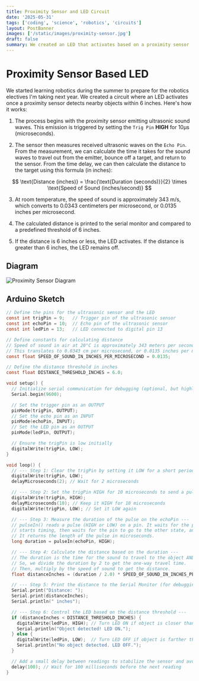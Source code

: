 ```yaml
---
title: Proximity Sensor and LED Circuit
date: '2025-05-31'
tags: ['coding', 'science', 'robotics', 'circuits']
layout: PostBanner
images: ['/static/images/proximity-sensor.jpg']
draft: false
summary: We created an LED that activates based on a proximity sensor
---
```


# Proximity Sensor Based LED

We started learning robotics during the summer to prepare for the robotics electives I'm taking next year. We created a circuit where an LED activates once a proximity sensor detects nearby objects within 6 inches. Here's how it works:

1. The process begins with the proximity sensor emitting ultrasonic sound waves. This emission is triggered by setting the `Trig Pin` **HIGH** for 10µs (microseconds).

2. The sensor then measures received ultrasonic waves on the `Echo Pin`. From the measurement, we can calculate the time it takes for the sound waves to travel out from the emitter, bounce off a target, and return to the sensor. From the time delay, we can then calculate the distance to the target using this formula (in inches):

$$
\text{Distance (inches)} = \frac{\text{Duration (seconds)}}{2} \times \text{Speed of Sound (inches/second)}
$$

3. At room temperature, the speed of sound is approximately 343 m/s, which converts to 0.0343 centimeters per microsecond, or 0.0135 inches per microsecond.

4. The calculated distance is printed to the serial monitor and compared to a predefined threshold of 6 inches.

5. If the distance is 6 inches or less, the LED activates. If the distance is greater than 6 inches, the LED remains off.

## Diagram

![Proximity Sensor Diagram](/static/images/proximity-sensor-diagram.png)

## Arduino Sketch

```c
// Define the pins for the ultrasonic sensor and the LED
const int trigPin = 9;   // Trigger pin of the ultrasonic sensor
const int echoPin = 10;  // Echo pin of the ultrasonic sensor
const int ledPin = 13;   // LED connected to digital pin 13

// Define constants for calculating distance
// Speed of sound in air at 20°C is approximately 343 meters per second.
// This translates to 0.0343 cm per microsecond, or 0.0135 inches per microsecond.
const float SPEED_OF_SOUND_IN_INCHES_PER_MICROSECOND = 0.0135;

// Define the distance threshold in inches
const float DISTANCE_THRESHOLD_INCHES = 6.0;

void setup() {
  // Initialize serial communication for debugging (optional, but highly recommended)
  Serial.begin(9600);

  // Set the trigger pin as an OUTPUT
  pinMode(trigPin, OUTPUT);
  // Set the echo pin as an INPUT
  pinMode(echoPin, INPUT);
  // Set the LED pin as an OUTPUT
  pinMode(ledPin, OUTPUT);

  // Ensure the trigPin is low initially
  digitalWrite(trigPin, LOW);
}

void loop() {
  // --- Step 1: Clear the trigPin by setting it LOW for a short period ---
  digitalWrite(trigPin, LOW);
  delayMicroseconds(2); // Wait for 2 microseconds

  // --- Step 2: Set the trigPin HIGH for 10 microseconds to send a pulse ---
  digitalWrite(trigPin, HIGH);
  delayMicroseconds(10); // Keep it HIGH for 10 microseconds
  digitalWrite(trigPin, LOW); // Set it LOW again

  // --- Step 3: Measure the duration of the pulse on the echoPin ---
  // pulseIn() reads a pulse (HIGH or LOW) on a pin. It waits for the pin to go to the specified state,
  // starts timing, then waits for the pin to go to the other state, and stops timing.
  // It returns the length of the pulse in microseconds.
  long duration = pulseIn(echoPin, HIGH);

  // --- Step 4: Calculate the distance based on the duration ---
  // The duration is the time for the sound to travel to the object AND back.
  // So, we divide the duration by 2 to get the one-way travel time.
  // Then, multiply by the speed of sound to get the distance.
  float distanceInches = (duration / 2.0) * SPEED_OF_SOUND_IN_INCHES_PER_MICROSECOND;

  // --- Step 5: Print the distance to the Serial Monitor (for debugging) ---
  Serial.print("Distance: ");
  Serial.print(distanceInches);
  Serial.println(" inches");

  // --- Step 6: Control the LED based on the distance threshold ---
  if (distanceInches < DISTANCE_THRESHOLD_INCHES) {
    digitalWrite(ledPin, HIGH); // Turn LED ON if object is closer than 6 inches
    Serial.println("Object detected! LED ON.");
  } else {
    digitalWrite(ledPin, LOW);  // Turn LED OFF if object is farther than 6 inches
    Serial.println("No object detected. LED OFF.");
  }

  // Add a small delay between readings to stabilize the sensor and avoid erratic behavior
  delay(100); // Wait for 100 milliseconds before the next reading
}
```
